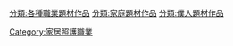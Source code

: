

[[分類:各種職業題材作品‎|分類:各種職業題材作品‎]]
[[分類:家庭題材作品|分類:家庭題材作品]]
[[分類:僕人題材作品|分類:僕人題材作品]]
[[Category:家居照護職業|Category:家居照護職業]]
